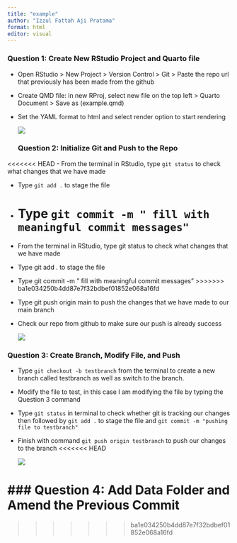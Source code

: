 ```yaml
---
title: "example"
author: "Izzul Fattah Aji Pratama"
format: html
editor: visual
---
```


### Question 1: Create New RStudio Project and Quarto file

-   Open RStudio \> New Project \> Version Control \> Git \> Paste the repo url that previously has been made from the github

-   Create QMD file: in new RProj, select new file on the top left \> Quarto Document \> Save as (example.qmd)

-   Set the YAML format to html and select render option to start rendering

    ![](images/clipboard-3291366609.png)

    ### Question 2: Initialize Git and Push to the Repo 

<!-- -->

<<<<<<< HEAD
-   From the terminal in RStudio, type `git status` to check what changes that we have made

-   Type `git add .` to stage the file

-   Type `git commit -m " fill with meaningful commit messages"`
=======
-   From the terminal in RStudio, type git status to check what changes that we have made

-   Type git add . to stage the file

-   Type git commit -m " fill with meaningful commit messages"
>>>>>>> ba1e034250b4dd87e7f32bdbef01852e068a16fd

-   Type git push origin main to push the changes that we have made to our main branch

-   Check our repo from github to make sure our push is already success

    ![](images/clipboard-3326618688.png)

### Question 3: Create Branch, Modify File, and Push

-   Type `git checkout -b testbranch` from the terminal to create a new branch called testbranch as well as switch to the branch.

-   Modify the file to test, in this case I am modifying the file by typing the Question 3 command

-   Type `git status` in terminal to check whether git is tracking our changes then followed by `git add .` to stage the file and `git commit -m "pushing file to testbranch"`

-   Finish with command `git push origin testbranch` to push our changes to the branch
<<<<<<< HEAD

    ![](images/clipboard-1433599888.png)

### Question 4: Add Data Folder and Amend the Previous Commit
=======
>>>>>>> ba1e034250b4dd87e7f32bdbef01852e068a16fd
